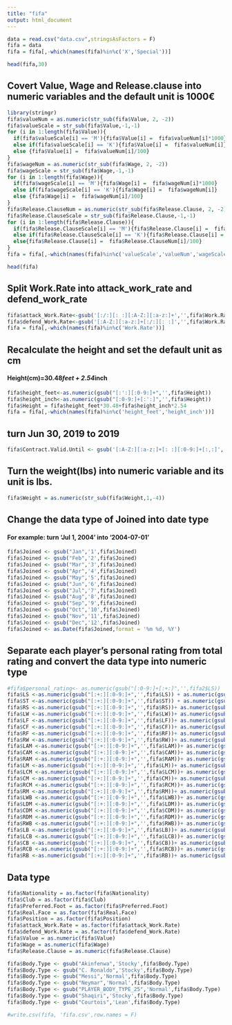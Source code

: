 ```yaml
---
title: "fifa"
output: html_document
---
```


```r
data = read.csv("data.csv",stringsAsFactors = F)
fifa = data
fifa = fifa[,-which(names(fifa)%in%c('X','Special'))]
```

```r
head(fifa,30)
```


## Covert Value, Wage and Release.clause into numeric variables and the default unit is 1000€
```r
library(stringr)
fifa$valueNum = as.numeric(str_sub(fifa$Value, 2, -2))
fifa$valueScale = str_sub(fifa$Value,-1,-1)
for (i in 1:length(fifa$Value)){
  if(fifa$valueScale[i] == 'M'){fifa$Value[i] =  fifa$valueNum[i]*1000}
  else if(fifa$valueScale[i] == 'K'){fifa$Value[i] =  fifa$valueNum[i]}
  else {fifa$Value[i] =  fifa$valueNum[i]/100}
}
fifa$wageNum = as.numeric(str_sub(fifa$Wage, 2, -2))
fifa$wageScale = str_sub(fifa$Wage,-1,-1)
for (i in 1:length(fifa$Wage)){
  if(fifa$wageScale[i] == 'M'){fifa$Wage[i] =  fifa$wageNum[i]*1000}
  else if(fifa$wageScale[i] == 'K'){fifa$Wage[i] =  fifa$wageNum[i]}
  else {fifa$Wage[i] =  fifa$wageNum[i]/100}
}
fifa$Release.ClauseNum = as.numeric(str_sub(fifa$Release.Clause, 2, -2))
fifa$Release.ClauseScale = str_sub(fifa$Release.Clause,-1,-1)
for (i in 1:length(fifa$Release.Clause)){
  if(fifa$Release.ClauseScale[i] == 'M'){fifa$Release.Clause[i] =  fifa$Release.ClauseNum[i]*1000}
  else if(fifa$Release.ClauseScale[i] == 'K'){fifa$Release.Clause[i] =  fifa$Release.ClauseNum[i]}
  else{fifa$Release.Clause[i] =  fifa$Release.ClauseNum[i]/100}
}
fifa = fifa[,-which(names(fifa)%in%c('valueScale','valueNum','wageScale','wageNum','Release.ClauseNum','Release.ClauseScale'))]
```

```r
head(fifa)
```


## Split Work.Rate into attack_work_rate and defend_work_rate
```r
fifa$attack_Work.Rate<-gsub('[:/:][: :][:A-Z:][:a-z:]+','',fifa$Work.Rate)
fifa$defend_Work.Rate<-gsub('[:A-Z:][:a-z:]+[:/:][: :]','',fifa$Work.Rate)
fifa = fifa[,-which(names(fifa)%in%c('Work.Rate'))]
```
## Recalculate the height and set the default unit as cm
#### Height(cm)=30.48*feet + 2.54*inch 
```r
fifa$height_feet<-as.numeric(gsub("[:':][:0-9:]+",'',fifa$Height))
fifa$height_inch<-as.numeric(gsub("[:0-9:]+[:':]",'',fifa$Height))
fifa$Height = fifa$height_feet*30.48+fifa$height_inch*2.54
fifa = fifa[,-which(names(fifa)%in%c('height_feet','height_inch'))]
```

## turn Jun 30, 2019 to 2019
```r
fifa$Contract.Valid.Until <- gsub('[:A-Z:][:a-z:]+[: :][:0-9:]+[:,:]','',fifa$Contract.Valid.Until)
```

## Turn the weight(lbs) into numeric variable and its unit is lbs.
```r
fifa$Weight = as.numeric(str_sub(fifa$Weight,1,-4))
```

## Change the data type of Joined into date type
#### For example: turn 'Jul 1, 2004' into '2004-07-01'
```r
fifa$Joined <- gsub("Jan",'1',fifa$Joined)
fifa$Joined <- gsub("Feb",'2',fifa$Joined)
fifa$Joined <- gsub("Mar",'3',fifa$Joined)
fifa$Joined <- gsub("Apr",'4',fifa$Joined)
fifa$Joined <- gsub("May",'5',fifa$Joined)
fifa$Joined <- gsub("Jun",'6',fifa$Joined)
fifa$Joined <- gsub("Jul",'7',fifa$Joined)
fifa$Joined <- gsub("Aug",'8',fifa$Joined)
fifa$Joined <- gsub("Sep",'9',fifa$Joined)
fifa$Joined <- gsub("Oct",'10',fifa$Joined)
fifa$Joined <- gsub("Nov",'11',fifa$Joined)
fifa$Joined <- gsub("Dec",'12',fifa$Joined)
fifa$Joined <- as.Date(fifa$Joined,format = '%m %d, %Y')
```

## Separate each player's personal rating from total rating and convert the data type into numeric type
```r
#fifa$personal_rating<- as.numeric(gsub("[:0-9:]+[:+:]",'',fifa2$LS))
fifa$LS <-as.numeric(gsub("[:+:][:0-9:]+",'',fifa$LS)) + as.numeric(gsub("[:0-9:]+[:+:]",'',fifa$LS))
fifa$ST <-as.numeric(gsub("[:+:][:0-9:]+",'',fifa$ST)) + as.numeric(gsub("[:0-9:]+[:+:]",'',fifa$ST)) 
fifa$RS <-as.numeric(gsub("[:+:][:0-9:]+",'',fifa$RS))+ as.numeric(gsub("[:0-9:]+[:+:]",'',fifa$RS))
fifa$LW <-as.numeric(gsub("[:+:][:0-9:]+",'',fifa$LW))+ as.numeric(gsub("[:0-9:]+[:+:]",'',fifa$LW))
fifa$LF <-as.numeric(gsub("[:+:][:0-9:]+",'',fifa$LF))+ as.numeric(gsub("[:0-9:]+[:+:]",'',fifa$LF))
fifa$CF <-as.numeric(gsub("[:+:][:0-9:]+",'',fifa$CF))+ as.numeric(gsub("[:0-9:]+[:+:]",'',fifa$CF))
fifa$RF <-as.numeric(gsub("[:+:][:0-9:]+",'',fifa$RF))+ as.numeric(gsub("[:0-9:]+[:+:]",'',fifa$RF))
fifa$RW <-as.numeric(gsub("[:+:][:0-9:]+",'',fifa$RW))+ as.numeric(gsub("[:0-9:]+[:+:]",'',fifa$RW))
fifa$LAM <-as.numeric(gsub("[:+:][:0-9:]+",'',fifa$LAM))+ as.numeric(gsub("[:0-9:]+[:+:]",'',fifa$LAM))
fifa$CAM <-as.numeric(gsub("[:+:][:0-9:]+",'',fifa$CAM))+ as.numeric(gsub("[:0-9:]+[:+:]",'',fifa$CAM))
fifa$RAM <-as.numeric(gsub("[:+:][:0-9:]+",'',fifa$RAM))+ as.numeric(gsub("[:0-9:]+[:+:]",'',fifa$RAM))
fifa$LM <-as.numeric(gsub("[:+:][:0-9:]+",'',fifa$LM))+ as.numeric(gsub("[:0-9:]+[:+:]",'',fifa$LM))
fifa$LCM <-as.numeric(gsub("[:+:][:0-9:]+",'',fifa$LCM))+ as.numeric(gsub("[:0-9:]+[:+:]",'',fifa$LCM))
fifa$CM <-as.numeric(gsub("[:+:][:0-9:]+",'',fifa$CM))+ as.numeric(gsub("[:0-9:]+[:+:]",'',fifa$CM))
fifa$RCM <-as.numeric(gsub("[:+:][:0-9:]+",'',fifa$RCM))+ as.numeric(gsub("[:0-9:]+[:+:]",'',fifa$RCM))
fifa$RM <-as.numeric(gsub("[:+:][:0-9:]+",'',fifa$RM))+ as.numeric(gsub("[:0-9:]+[:+:]",'',fifa$RM))
fifa$LWB <-as.numeric(gsub("[:+:][:0-9:]+",'',fifa$LWB))+ as.numeric(gsub("[:0-9:]+[:+:]",'',fifa$LWB))
fifa$LDM <-as.numeric(gsub("[:+:][:0-9:]+",'',fifa$LDM))+ as.numeric(gsub("[:0-9:]+[:+:]",'',fifa$LDM))
fifa$CDM <-as.numeric(gsub("[:+:][:0-9:]+",'',fifa$CDM))+ as.numeric(gsub("[:0-9:]+[:+:]",'',fifa$CDM))
fifa$RDM <-as.numeric(gsub("[:+:][:0-9:]+",'',fifa$RDM))+ as.numeric(gsub("[:0-9:]+[:+:]",'',fifa$RDM))
fifa$RWB <-as.numeric(gsub("[:+:][:0-9:]+",'',fifa$RWB))+ as.numeric(gsub("[:0-9:]+[:+:]",'',fifa$RWB))
fifa$LB <-as.numeric(gsub("[:+:][:0-9:]+",'',fifa$LB))+ as.numeric(gsub("[:0-9:]+[:+:]",'',fifa$LB))
fifa$LCB <-as.numeric(gsub("[:+:][:0-9:]+",'',fifa$LCB))+ as.numeric(gsub("[:0-9:]+[:+:]",'',fifa$LCB))
fifa$CB <-as.numeric(gsub("[:+:][:0-9:]+",'',fifa$CB))+ as.numeric(gsub("[:0-9:]+[:+:]",'',fifa$CB))
fifa$RCB <-as.numeric(gsub("[:+:][:0-9:]+",'',fifa$RCB))+ as.numeric(gsub("[:0-9:]+[:+:]",'',fifa$RCB))
fifa$RB <-as.numeric(gsub("[:+:][:0-9:]+",'',fifa$RB))+ as.numeric(gsub("[:0-9:]+[:+:]",'',fifa$RB))
```

## Data type
```r
fifa$Nationality = as.factor(fifa$Nationality)
fifa$Club = as.factor(fifa$Club)
fifa$Preferred.Foot = as.factor(fifa$Preferred.Foot)
fifa$Real.Face = as.factor(fifa$Real.Face)
fifa$Position = as.factor(fifa$Position)
fifa$attack_Work.Rate = as.factor(fifa$attack_Work.Rate)
fifa$defend_Work.Rate = as.factor(fifa$defend_Work.Rate)
fifa$Value = as.numeric(fifa$Value)
fifa$Wage = as.numeric(fifa$Wage)
fifa$Release.Clause = as.numeric(fifa$Release.Clause)
```

```r
fifa$Body.Type <- gsub("Akinfenwa",'Stocky',fifa$Body.Type)
fifa$Body.Type <- gsub("C. Ronaldo",'Stocky',fifa$Body.Type)
fifa$Body.Type <- gsub("Messi",'Normal',fifa$Body.Type)
fifa$Body.Type <- gsub("Neymar",'Normal',fifa$Body.Type)
fifa$Body.Type <- gsub("PLAYER_BODY_TYPE_25",'Normal',fifa$Body.Type)
fifa$Body.Type <- gsub("Shaqiri",'Stocky',fifa$Body.Type)
fifa$Body.Type <- gsub("Courtois",'Lean',fifa$Body.Type)
```


```r
#write.csv(fifa, 'fifa.csv',row.names = F)
```